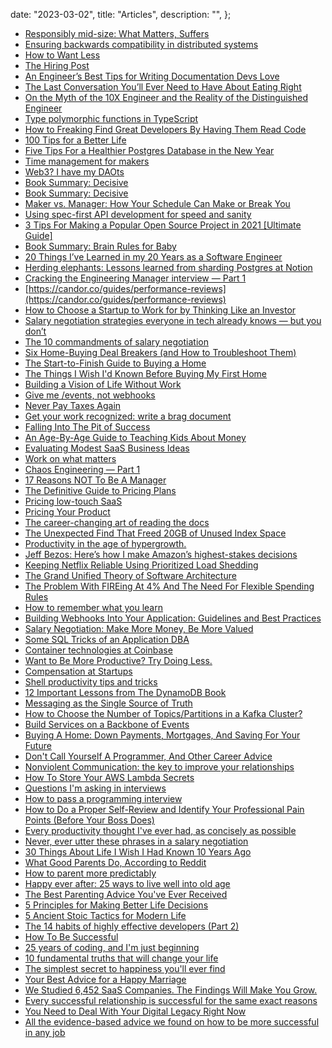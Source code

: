 
  date: "2023-03-02",
  title: "Articles",
  description: "",
};


- [Responsibly mid-size: What Matters, Suffers](https://engineering.ramp.com/what-matters-suffers)
- [Ensuring backwards compatibility in distributed systems](https://stackoverflow.blog/2020/05/13/ensuring-backwards-compatibility-in-distributed-systems/)
- [How to Want Less](https://www.theatlantic.com/magazine/archive/2022/03/why-we-are-never-satisfied-happiness/621304/)
- [The Hiring Post](http://sockpuppet.org/blog/2015/03/06/the-hiring-post/)
- [An Engineer’s Best Tips for Writing Documentation Devs Love ](https://thenewstack.io/an-engineers-best-tips-for-writing-documentation-devs-love/)
- [The Last Conversation You’ll Ever Need to Have About Eating Right](https://www.grubstreet.com/2018/03/ultimate-conversation-on-healthy-eating-and-nutrition.html)
- [On the Myth of the 10X Engineer and the Reality of the Distinguished Engineer](https://redmonk.com/fryan/2016/12/12/on-the-myth-of-the-10x-engineer-and-the-reality-of-the-distinguished-engineer/)
- [Type polymorphic functions in TypeScript](https://www.zhenghao.io/posts/type-functions)
- [How to Freaking Find Great Developers By Having Them Read Code](https://freakingrectangle.wordpress.com/2022/04/15/how-to-freaking-hire-great-developers/)
- [100 Tips for a Better Life](https://www.lesswrong.com/posts/7hFeMWC6Y5eaSixbD/100-tips-for-a-better-life)
- [Five Tips For a Healthier Postgres Database in the New Year](https://www.crunchydata.com/blog/five-tips-for-a-healthier-postgres-database-in-the-new-year)
- [Time management for makers](https://github.com/readme/guides/time-management-software-engineers)
- [Web3? I have my DAOts](https://networked.substack.com/p/web3-i-have-my-daots)
- [Book Summary: Decisive](https://fourminutebooks.com/decisive-summary/)
- [Book Summary: Decisive](https://www.samuelthomasdavies.com/book-summaries/business/decisive/)
- [Maker vs. Manager: How Your Schedule Can Make or Break You](https://fs.blog/maker-vs-manager/)
- [Using spec-first API development for speed and sanity](https://www.atlassian.com/blog/technology/spec-first-api-development)
- [3 Tips For Making a Popular Open Source Project in 2021 [Ultimate Guide]](https://skerritt.blog/make-popular-open-source-projects/)
- [Book Summary: Brain Rules for Baby](https://seattlelearningcenter.com/brain-rules-for-baby-book-summary/)
- [20 Things I’ve Learned in my 20 Years as a Software Engineer](https://www.simplethread.com/20-things-ive-learned-in-my-20-years-as-a-software-engineer/)
- [Herding elephants: Lessons learned from sharding Postgres at Notion](https://www.notion.so/blog/sharding-postgres-at-notion)
- [Cracking the Engineering Manager interview — Part 1](https://medium.com/srivatsan-sridharan/cracking-the-engineering-manager-interview-part-1-adb0b63c7f2f)
- [https://candor.co/guides/performance-reviews](https://candor.co/guides/performance-reviews)
- [How to Choose a Startup to Work for by Thinking Like an Investor](https://triplebyte.com/blog/how-to-choose-a-startup-to-work-for)
- [Salary negotiation strategies everyone in tech already knows — but you don’t](https://candor.co/guides/salary-negotiation)
- [The 10 commandments of salary negotiation](https://www.lennysnewsletter.com/p/negotiating-comp)
- [Six Home-Buying Deal Breakers (and How to Troubleshoot Them)](https://lifehacker.com/six-home-buying-deal-breakers-and-how-to-troubleshoot-1605420806)
- [The Start-to-Finish Guide to Buying a Home](https://lifehacker.com/the-start-to-finish-guide-to-buying-a-home-1663317601)
- [The Things I Wish I'd Known Before Buying My First Home](https://lifehacker.com/12-things-i-should-have-considered-before-buying-my-fir-1784984459)
- [Building a Vision of Life Without Work](https://livingafi.com/2015/03/09/building-a-vision-of-life-without-work/)
- [Give me /events, not webhooks](https://blog.syncinc.so/events-not-webhooks)
- [Never Pay Taxes Again](https://www.gocurrycracker.com/never-pay-taxes-again/)
- [Get your work recognized: write a brag document](https://jvns.ca/blog/brag-documents/)
- [Falling Into The Pit of Success](https://blog.codinghorror.com/falling-into-the-pit-of-success/)
- [An Age-By-Age Guide to Teaching Kids About Money](https://offspring.lifehacker.com/an-age-by-age-guide-to-teaching-kids-about-money-1846651973)
- [Evaluating Modest SaaS Business Ideas](https://greaterdanorequalto.com/evaluating-modest-saas-business-ideas/)
- [Work on what matters](https://staffeng.com/guides/work-on-what-matters)
- [Chaos Engineering — Part 1](https://medium.com/the-cloud-architect/chaos-engineering-ab0cc9fbd12a)
- [17 Reasons NOT To Be A Manager](https://charity.wtf/2019/09/08/reasons-not-to-be-a-manager/)
- [ The Definitive Guide to Pricing Plans ](https://capitalandgrowth.org/answers/Article/3169972/The-Definitive-Guide-to-Pricing-Plans)
- [Pricing low-touch SaaS](https://stripe.com/atlas/guides/saas-pricing)
- [Pricing Your Product](https://www.sequoiacap.com/article/pricing-your-product/)
- [The career-changing art of reading the docs](https://acloudguru.com/blog/engineering/the-career-changing-art-of-reading-the-docs)
- [The Unexpected Find That Freed 20GB of Unused Index Space](https://hakibenita.com/postgresql-unused-index-size)
- [Productivity in the age of hypergrowth.](https://lethain.com/productivity-in-the-age-of-hypergrowth/)
- [Jeff Bezos: Here’s how I make Amazon’s highest-stakes decisions](https://www.fastcompany.com/90578272/how-jeff-bezos-makes-decisions)
- [Keeping Netflix Reliable Using Prioritized Load Shedding](https://netflixtechblog.com/keeping-netflix-reliable-using-prioritized-load-shedding-6cc827b02f94?gi=6ec6c8411c5)
- [The Grand Unified Theory of Software Architecture](https://danuker.go.ro/the-grand-unified-theory-of-software-architecture.html)
- [The Problem With FIREing At 4% And The Need For Flexible Spending Rules](https://www.kitces.com/blog/the-problem-with-fireing-at-4-and-the-need-for-flexible-spending-rules/)
- [How to remember what you learn](https://vasilishynkarenka.com/learning/)
- [Building Webhooks Into Your Application: Guidelines and Best Practices](https://workos.com/blog/building-webhooks-into-your-application-guidelines-and-best-practices)
- [Salary Negotiation: Make More Money, Be More Valued](http://www.kalzumeus.com/2012/01/23/salary-negotiation/)
- [Some SQL Tricks of an Application DBA](https://hakibenita.com/sql-tricks-application-dba)
- [Container technologies at Coinbase](https://www.coinbase.com/blog/container-technologies-at-coinbase)
- [Want to Be More Productive? Try Doing Less.](https://hbr.org/2020/05/want-to-be-more-productive-try-doing-less)
- [Compensation at Startups](https://quip.com/HEB3Ah9dYD6o)
- [Shell productivity tips and tricks](https://blog.balthazar-rouberol.com/shell-productivity-tips-and-tricks.html)
- [12 Important Lessons from The DynamoDB Book](https://www.jeremydaly.com/important-lessons-from-the-dynamodb-book/)
- [Messaging as the Single Source of Truth](https://www.confluent.io/blog/messaging-single-source-truth/)
- [How to Choose the Number of Topics/Partitions in a Kafka Cluster?](https://www.confluent.io/blog/how-choose-number-topics-partitions-kafka-cluster/)
- [Build Services on a Backbone of Events](https://www.confluent.io/blog/build-services-backbone-events/)
- [Buying A Home: Down Payments, Mortgages, And Saving For Your Future](https://www.betterment.com/resources/buying-home-good-investment/)
- [Don't Call Yourself A Programmer, And Other Career Advice](https://www.kalzumeus.com/2011/10/28/dont-call-yourself-a-programmer/)
- [Nonviolent Communication: the key to improve your relationships](https://www.clearerthinking.org/single-post/2019/03/06/Want-to-improve-your-relationships-Try-Nonviolent-Communication-1)
- [How To Store Your AWS Lambda Secrets](https://medium.com/better-programming/how-to-store-your-aws-lambda-secrets-cheaply-without-compromising-scalability-or-security-d3e8a250f12c)
- [Questions I'm asking in interviews](http://jvns.ca/blog/2013/12/30/questions-im-asking-in-interviews/)
- [How to pass a programming interview](https://triplebyte.com/blog/how-to-pass-a-programming-interview)
- [How to Do a Proper Self-Review and Identify Your Professional Pain Points (Before Your Boss Does)](https://lifehacker.com/how-to-do-a-proper-self-review-and-identify-your-profes-5967786)
- [Every productivity thought I've ever had, as concisely as possible](https://guzey.com/productivity/)
- [Never, ever utter these phrases in a salary negotiation](https://www.fastcompany.com/90246630/what-not-to-say-in-a-salary-negotiation)
- [30 Things About Life I Wish I Had Known 10 Years Ago](http://getpocket.com/explore/item/30-things-about-life-i-wish-i-had-known-10-years-ago)
- [What Good Parents Do, According to Reddit](https://offspring.lifehacker.com/what-good-parents-do-according-to-reddit-1835465315)
- [How to parent more predictably](https://www.jefftk.com/p/how-to-parent-more-predictably)
- [Happy ever after: 25 ways to live well into old age](https://www.theguardian.com/lifeandstyle/2019/may/26/happy-ever-after-25-ways-to-live-well-into-old-age)
- [The Best Parenting Advice You've Ever Received](https://offspring.lifehacker.com/the-best-parenting-advice-youve-ever-received-1834656319)
- [5 Principles for Making Better Life Decisions](http://getpocket.com/explore/item/5-principles-for-making-better-life-decisions)
- [5 Ancient Stoic Tactics for Modern Life](https://www.artofmanliness.com/articles/5-ancient-stoic-tactics-modern-life/)
- [The 14 habits of highly effective developers (Part 2)](https://dev.to/pavlosisaris/the-14-habits-of-highly-effective-developers-part-2-2io0)
- [How To Be Successful](http://blog.samaltman.com/how-to-be-successful)
- [25 years of coding, and I'm just beginning](https://dev.to/dechamp/25-years-of-coding-and-im-just-beginning-442n)
- [10 fundamental truths that will change your life](https://www.theladders.com/career-advice/10-fundamental-truths-that-will-change-your-life)
- [The simplest secret to happiness you'll ever find](https://theweek.com/articles/447390/simplest-secret-happiness-youll-ever-find)
- [Your Best Advice for a Happy Marriage](https://www.nytimes.com/2018/05/17/reader-center/marriage-advice-royal-wedding.html)
- [We Studied 6,452 SaaS Companies. The Findings Will Make You Grow.](https://www.chargebee.com/blog/saas-business-growth-findings/)
- [Every successful relationship is successful for the same exact reasons](https://qz.com/884448/every-successful-relationship-is-successful-for-the-same-exact-reasons/)
- [You Need to Deal With Your Digital Legacy Right Now](https://lifehacker.com/you-need-to-deal-with-your-digital-legacy-right-now-1820407514)
- [ All the evidence-based advice we found on how to be more successful in any job](https://80000hours.org/career-guide/how-to-be-successful/)

